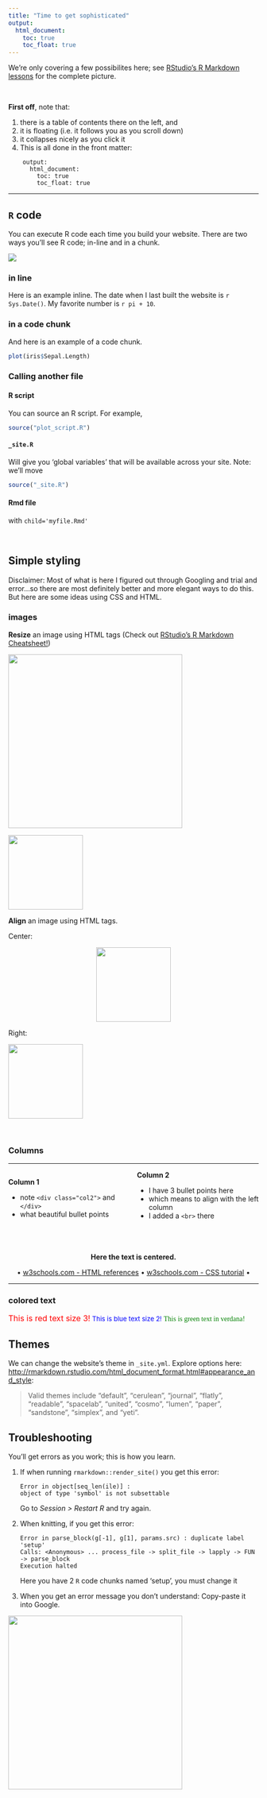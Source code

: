 ```yaml
---
title: "Time to get sophisticated"
output:
  html_document:
    toc: true
    toc_float: true
---
```


We're only covering a few possibilites here; see [RStudio's R Markdown lessons](http://rmarkdown.rstudio.com/lesson-1.html) for the complete picture.

<br>

**First off**, note that: 

1. there is a table of contents there on the left, and 
1. it is floating (i.e. it follows you as you scroll down)
1. it collapses nicely as you click it
1. This is all done in the front matter:  
```
    output:  
      html_document:  
        toc: true  
        toc_float: true  
```  
<!---also note that my numbering in this list renders nicely--->


----

## `R` code

You can execute R code each time you build your website. There are two ways you'll see R code; in-line and in a chunk. 

![](images/markdown_rmarkdownlesson-4.png)

### in line

Here is an example inline. The date when I last built the website is `r Sys.Date()`. My favorite number is `r pi + 10`.

### in a code chunk

And here is an example of a code chunk. 

```r
plot(iris$Sepal.Length)
```

### Calling another file 

#### R script

You can source an R script. For example, 

```r
source("plot_script.R")
```


#### `_site.R`

Will give you 'global variables' that will be available across your site. Note: we'll move

```r
source("_site.R")
```
 
#### Rmd file 

with `child='myfile.Rmd'`
 
<br> 

## Simple styling

Disclaimer: Most of what is here I figured out through Googling and trial and error...so there are most definitely better and more elegant ways to do this. But here are some ideas using CSS and HTML. 

### images

**Resize** an image using HTML tags (Check out [RStudio's R Markdown Cheatsheet!](https://www.rstudio.com/resources/cheatsheets/))

<img src="images/Rmd_cheatsheet.png" width="350px">

<img src="images/Rmd_cheatsheet.png" width="150px">

  
**Align** an image using HTML tags. 

Center: 

<center><img src="images/Rmd_cheatsheet.png" width="150px"></center>

Right: 

<div align="right"><img src="images/Rmd_cheatsheet.png" width="150px"></div>

<br> 

### Columns
 
<!---From http://stackoverflow.com/questions/31753897/2-column-section-in-r-markdown:
Put in your css file or directly in rmarkdown--->
<style>
  .col2 {
    columns: 2 200px;         /* number of columns and width in pixels*/
    -webkit-columns: 2 200px; /* chrome, safari */
    -moz-columns: 2 200px;    /* firefox */
  }
</style>
 
-----

<div class="col2">
**Column 1**

- note `<div class="col2">` and `</div>`
- what beautiful bullet points
<br>
<br>

**Column 2**

- I have 3 bullet points here
- which means to align with the left column
- I added a `<br>` there
</div>

<br>

<center>
**Here the text is centered.**

• [w3schools.com - HTML references](http://www.w3schools.com/tags/) • [w3schools.com - CSS tutorial](http://www.w3schools.com/css/) • 
</center>

---- 


### colored text

<font size="3" color="red">This is red text size 3!</font>
<font size="2" color="blue">This is blue text size 2!</font>
<font face="verdana" color="green">This is green text in verdana!</font>

## Themes

We can change the website's theme in `_site.yml`. Explore options here: <http://rmarkdown.rstudio.com/html_document_format.html#appearance_and_style>:

>Valid themes include "default", "cerulean", "journal", "flatly", "readable", "spacelab",  "united", "cosmo", "lumen", "paper", "sandstone", "simplex", and "yeti". 


## Troubleshooting

You'll get errors as you work; this is how you learn. 

1. If when running `rmarkdown::render_site()` you get this error: 

    ```
    Error in object[seq_len(ile)] : 
    object of type 'symbol' is not subsettable
    ```
Go to *Session > Restart R* and try again. 

2. When knitting, if you get this error: 

    ```
    Error in parse_block(g[-1], g[1], params.src) : duplicate label 'setup'
    Calls: <Anonymous> ... process_file -> split_file -> lapply -> FUN -> parse_block
    Execution halted
    ```
Here you have 2 `R` code chunks named 'setup', you must change it


3. When you get an error message you don't understand: Copy-paste it into Google.

<img src="images/practicalDev_googleErrorMessage.jpg" width="350px">
  

